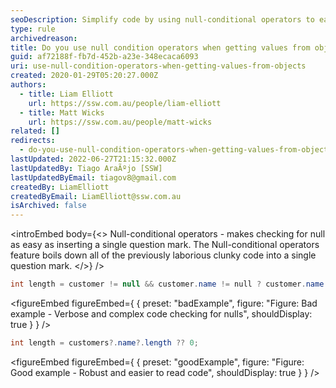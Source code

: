 ```yaml
---
seoDescription: Simplify code by using null-conditional operators to easily check for null values when retrieving object properties.
type: rule
archivedreason:
title: Do you use null condition operators when getting values from objects
guid: af72188f-fb7d-452b-a23e-348ecaca6093
uri: use-null-condition-operators-when-getting-values-from-objects
created: 2020-01-29T05:20:27.000Z
authors:
  - title: Liam Elliott
    url: https://ssw.com.au/people/liam-elliott
  - title: Matt Wicks
    url: https://ssw.com.au/people/matt-wicks
related: []
redirects:
  - do-you-use-null-condition-operators-when-getting-values-from-objects
lastUpdated: 2022-06-27T21:15:32.000Z
lastUpdatedBy: Tiago AraÃºjo [SSW]
lastUpdatedByEmail: tiagov8@gmail.com
createdBy: LiamElliott
createdByEmail: LiamElliott@ssw.com.au
isArchived: false
---
```


<introEmbed
  body={<>
Null-conditional operators - makes checking for null as easy as inserting a single question mark. The Null-conditional operators feature boils down all of the previously laborious clunky code into a single question mark.
  </>}
/>
```cs
int length = customer != null && customer.name != null ? customer.name.length : 0;
```

<figureEmbed figureEmbed={ {
  preset: "badExample",
  figure: "Figure: Bad example - Verbose and complex code checking for nulls",
  shouldDisplay: true
} } />


```cs
int length = customers?.name?.length ?? 0;
```

<figureEmbed figureEmbed={ {
  preset: "goodExample",
  figure: "Figure: Good example - Robust and easier to read code",
  shouldDisplay: true
} } />
